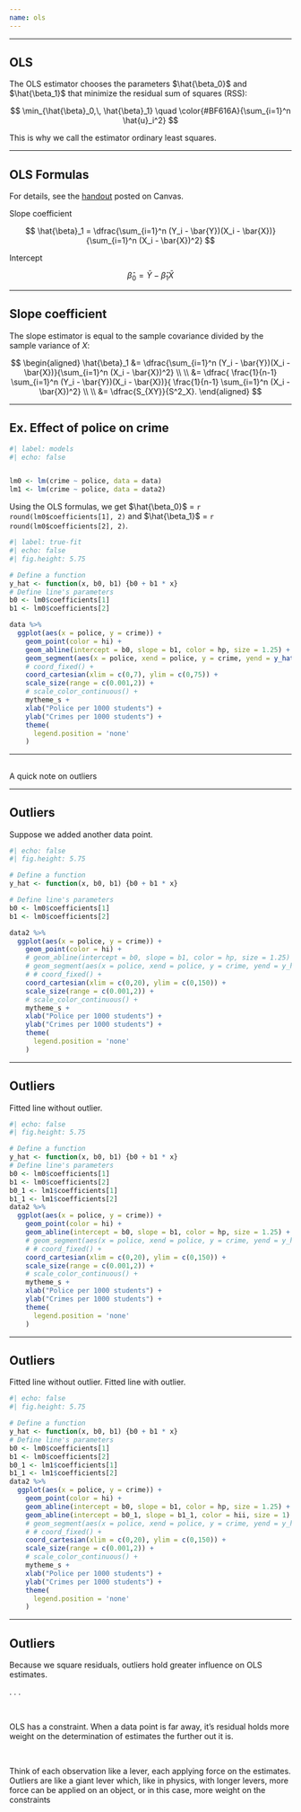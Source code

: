 ```yaml
---
name: ols
---
```


---

## OLS

The [OLS estimator]{.note} chooses the parameters $\hat{\beta_0}$ and $\hat{\beta_1}$ that minimize the [residual sum of squares (RSS):]{.hii}

$$
\min_{\hat{\beta}_0,\, \hat{\beta}_1} \quad \color{#BF616A}{\sum_{i=1}^n \hat{u}_i^2}
$$

This is why we call the estimator ordinary [least squares.]{.hi}

---

## OLS Formulas

For details, see the [handout](https://ajdickinson.github.io/EC320S23/slides/003-ols/ols-handout.html) posted on Canvas.

[Slope coefficient]{.hi}

$$
\hat{\beta}_1 = \dfrac{\sum_{i=1}^n (Y_i - \bar{Y})(X_i - \bar{X})}{\sum_{i=1}^n  (X_i - \bar{X})^2}
$$

[Intercept]{.hi}

$$
\hat{\beta}_0 = \bar{Y} - \hat{\beta}_1 \bar{X}
$$

---

## Slope coefficient

The slope estimator is equal to the sample covariance divided by the sample variance of $X$:

$$
\begin{aligned}
\hat{\beta}_1 &= \dfrac{\sum_{i=1}^n (Y_i - \bar{Y})(X_i - \bar{X})}{\sum_{i=1}^n  (X_i - \bar{X})^2} \\ \\
              &= \dfrac{ \frac{1}{n-1} \sum_{i=1}^n (Y_i - \bar{Y})(X_i - \bar{X})}{ \frac{1}{n-1} \sum_{i=1}^n  (X_i - \bar{X})^2} \\ \\
              &= \dfrac{S_{XY}}{S^2_X}.
\end{aligned}
$$

---

## [Ex.]{.ex} [Effect of police on crime]{.hi}

```r
#| label: models
#| echo: false


lm0 <- lm(crime ~ police, data = data)
lm1 <- lm(crime ~ police, data = data2)
```

Using the OLS formulas, we get $\hat{\beta_0}$ [=]{.mono} `r round(lm0$coefficients[1], 2)` and $\hat{\beta_1}$ [=]{.mono} `r round(lm0$coefficients[2], 2)`.

```r
#| label: true-fit
#| echo: false
#| fig.height: 5.75

# Define a function
y_hat <- function(x, b0, b1) {b0 + b1 * x}
# Define line's parameters
b0 <- lm0$coefficients[1]
b1 <- lm0$coefficients[2]

data %>% 
  ggplot(aes(x = police, y = crime)) +
    geom_point(color = hi) +
    geom_abline(intercept = b0, slope = b1, color = hp, size = 1.25) +
    geom_segment(aes(x = police, xend = police, y = crime, yend = y_hat(police, b0, b1), size =  (crime - y_hat(police, b0, b1))^2), color = hii, alpha = 0.5) +
    # coord_fixed() +
    coord_cartesian(xlim = c(0,7), ylim = c(0,75)) +
    scale_size(range = c(0.001,2)) +
    # scale_color_continuous() +
    mytheme_s +
    xlab("Police per 1000 students") + 
    ylab("Crimes per 1000 students") +
    theme(
      legend.position = 'none'
    )
```

---

##

::: {.vertical-center}
A quick note on [outliers]{.note}
:::

---

## Outliers

Suppose we added another data point.

```r
#| echo: false
#| fig.height: 5.75

# Define a function
y_hat <- function(x, b0, b1) {b0 + b1 * x}

# Define line's parameters
b0 <- lm0$coefficients[1]
b1 <- lm0$coefficients[2]

data2 %>% 
  ggplot(aes(x = police, y = crime)) +
    geom_point(color = hi) +
    # geom_abline(intercept = b0, slope = b1, color = hp, size = 1.25) +
    # geom_segment(aes(x = police, xend = police, y = crime, yend = y_hat(police, b0, b1), size =  (crime - y_hat(police, b0, b1))^2), color = hii, alpha = 0.5) +
    # # coord_fixed() +
    coord_cartesian(xlim = c(0,20), ylim = c(0,150)) +
    scale_size(range = c(0.001,2)) +
    # scale_color_continuous() +
    mytheme_s +
    xlab("Police per 1000 students") + 
    ylab("Crimes per 1000 students") +
    theme(
      legend.position = 'none'
    )

```

---

## Outliers {data-visibility="uncounted"}

[Fitted line]{.hp} without outlier.

```r
#| echo: false
#| fig.height: 5.75

# Define a function
y_hat <- function(x, b0, b1) {b0 + b1 * x}
# Define line's parameters
b0 <- lm0$coefficients[1]
b1 <- lm0$coefficients[2]
b0_1 <- lm1$coefficients[1]
b1_1 <- lm1$coefficients[2]
data2 %>% 
  ggplot(aes(x = police, y = crime)) +
    geom_point(color = hi) +
    geom_abline(intercept = b0, slope = b1, color = hp, size = 1.25) +
    # geom_segment(aes(x = police, xend = police, y = crime, yend = y_hat(police, b0, b1), size =  (crime - y_hat(police, b0, b1))^2), color = hii, alpha = 0.5) +
    # # coord_fixed() +
    coord_cartesian(xlim = c(0,20), ylim = c(0,150)) +
    scale_size(range = c(0.001,2)) +
    # scale_color_continuous() +
    mytheme_s +
    xlab("Police per 1000 students") + 
    ylab("Crimes per 1000 students") +
    theme(
      legend.position = 'none'
    )
```

---

## Outliers {data-visibility="uncounted"}

[Fitted line]{.hp} without outlier. [Fitted line]{.hii} with outlier.


```r
#| echo: false
#| fig.height: 5.75

# Define a function
y_hat <- function(x, b0, b1) {b0 + b1 * x}
# Define line's parameters
b0 <- lm0$coefficients[1]
b1 <- lm0$coefficients[2]
b0_1 <- lm1$coefficients[1]
b1_1 <- lm1$coefficients[2]
data2 %>% 
  ggplot(aes(x = police, y = crime)) +
    geom_point(color = hi) +
    geom_abline(intercept = b0, slope = b1, color = hp, size = 1.25) +
    geom_abline(intercept = b0_1, slope = b1_1, color = hii, size = 1) +
    # geom_segment(aes(x = police, xend = police, y = crime, yend = y_hat(police, b0, b1), size =  (crime - y_hat(police, b0, b1))^2), color = hii, alpha = 0.5) +
    # # coord_fixed() +
    coord_cartesian(xlim = c(0,20), ylim = c(0,150)) +
    scale_size(range = c(0.001,2)) +
    # scale_color_continuous() +
    mytheme_s +
    xlab("Police per 1000 students") + 
    ylab("Crimes per 1000 students") +
    theme(
      legend.position = 'none'
    )
```

---

## Outliers

Because we square residuals, [outliers]{.note} hold greater influence on OLS estimates.

. . .

<br>

OLS has a constraint. [When a data point is far away, it's residual holds more weight on the determination of estimates the further out it is.]{.fragment}

<br>

[Think of each observation like a lever, each applying force on the estimates. [Outliers]{.note} are like a giant lever which, like in physics, with longer levers, more force can be applied on an object, or in this case, more weight on the constraints]{.fragment}